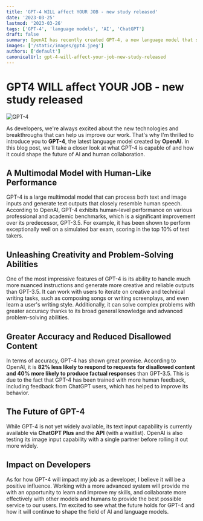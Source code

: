 ```yaml
---
title: 'GPT-4 WILL affect YOUR JOB - new study released'
date: '2023-03-25'
lastmod: '2023-03-26'
tags: ['GPT-4', 'language models', 'AI', 'ChatGPT']
draft: false
summary: OpenAI has recently created GPT-4, a new language model that shows promising improvements over its predecessor, GPT-3.5. In this blog post, we'll explore some of the features and capabilities of GPT-4 and discuss how it might impact the future of AI and human collaboration.
images: ['/static/images/gpt4.jpeg']
authors: ['default']
canonicalUrl: gpt-4-will-affect-your-job-new-study-released
---
```


# GPT4 WILL affect YOUR JOB - new study released


![GPT-4](/static/images/gpt4.jpeg)


As developers, we're always excited about the new technologies and breakthroughs that can help us improve our work. That's why I'm thrilled to introduce you to **GPT-4**, the latest language model created by **OpenAI**. In this blog post, we'll take a closer look at what GPT-4 is capable of and how it could shape the future of AI and human collaboration.

## A Multimodal Model with Human-Like Performance

GPT-4 is a large multimodal model that can process both text and image inputs and generate text outputs that closely resemble human speech. According to OpenAI, GPT-4 exhibits human-level performance on various professional and academic benchmarks, which is a significant improvement over its predecessor, GPT-3.5. For example, it has been shown to perform exceptionally well on a simulated bar exam, scoring in the top 10% of test takers.

## Unleashing Creativity and Problem-Solving Abilities

One of the most impressive features of GPT-4 is its ability to handle much more nuanced instructions and generate more creative and reliable outputs than GPT-3.5. It can work with users to iterate on creative and technical writing tasks, such as composing songs or writing screenplays, and even learn a user's writing style. Additionally, it can solve complex problems with greater accuracy thanks to its broad general knowledge and advanced problem-solving abilities.

## Greater Accuracy and Reduced Disallowed Content

In terms of accuracy, GPT-4 has shown great promise. According to OpenAI, it is **82% less likely to respond to requests for disallowed content and 40% more likely to produce factual responses** than GPT-3.5. This is due to the fact that GPT-4 has been trained with more human feedback, including feedback from ChatGPT users, which has helped to improve its behavior.

## The Future of GPT-4

While GPT-4 is not yet widely available, its text input capability is currently available via **ChatGPT Plus** and the **API** (with a waitlist). OpenAI is also testing its image input capability with a single partner before rolling it out more widely.

## Impact on Developers

As for how GPT-4 will impact my job as a developer, I believe it will be a positive influence. Working with a more advanced system will provide me with an opportunity to learn and improve my skills, and collaborate more effectively with other models and humans to provide the best possible service to our users. I'm excited to see what the future holds for GPT-4 and how it will continue to shape the field of AI and language models.
